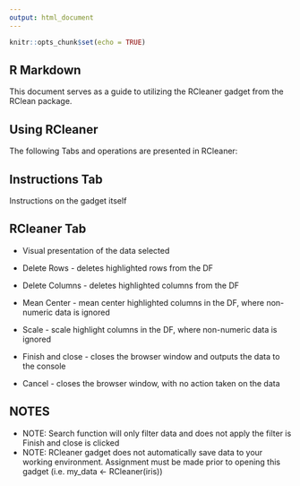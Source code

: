 ```yaml
---
output: html_document
---
```


```r
knitr::opts_chunk$set(echo = TRUE)
```

## R Markdown

This document serves as a guide to utilizing the RCleaner gadget from the RClean package.

## Using RCleaner

The following Tabs and operations are presented in RCleaner:

## Instructions Tab

Instructions on the gadget itself

## RCleaner Tab

- Visual presentation of the data selected
- Delete Rows - deletes highlighted rows from the DF
- Delete Columns - deletes highlighted columns from the DF
- Mean Center - mean center highlighted columns in the DF, where non-numeric data is ignored
- Scale - scale highlight columns in the DF, where non-numeric data is ignored

- Finish and close - closes the browser window and outputs the data to the console
- Cancel - closes the browser window, with no action taken on the data

## NOTES
- NOTE: Search function will only filter data and does not apply the filter is Finish and close is clicked
- NOTE: RCleaner gadget does not automatically save data to your working environment.  Assignment must be made prior to opening this gadget (i.e. my_data <- RCleaner(iris))

